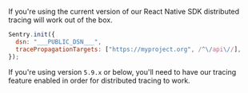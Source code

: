 If you're using the current version of our React Native SDK distributed tracing will work out of the box.

```javascript
Sentry.init({
  dsn: "___PUBLIC_DSN___",
  tracePropagationTargets: ["https://myproject.org", /^\/api\//],
});
```

If you're using version `5.9.x` or below, you'll need to have our <PlatformLink to="/tracing/">tracing feature enabled</PlatformLink> in order for distributed tracing to work.
